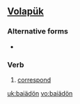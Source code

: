 ==[[Volapük]]==

===Alternative forms===
*{{l|vo|baiaydoyn}}

===Verb===
{{infl|vo|verb}}

# [[correspond]]

[[uk:baiädön]]
[[vo:baiädön]]